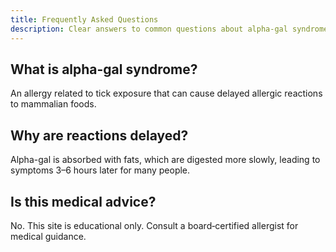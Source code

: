 ```yaml
---
title: Frequently Asked Questions
description: Clear answers to common questions about alpha-gal syndrome.
---
```




<TopicLayout title="Frequently Asked Questions" description="Clear answers to common questions about alpha-gal syndrome.">

## What is alpha-gal syndrome?

An allergy related to tick exposure that can cause delayed allergic reactions to mammalian foods.

## Why are reactions delayed?

Alpha-gal is absorbed with fats, which are digested more slowly, leading to symptoms 3–6 hours later for many people.

## Is this medical advice?

No. This site is educational only. Consult a board‑certified allergist for medical guidance.

</TopicLayout>
